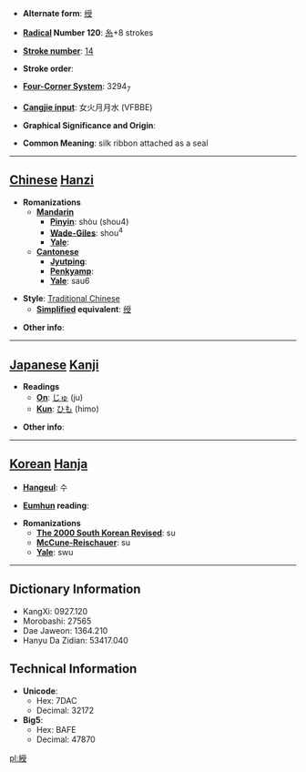 * '''Alternate form''': [[绶]]

* '''[[Wiktionary:Chinese radical index| Radical]] Number 120''': [[Wiktionary:Chinese radical index 糸|糸]]+8 strokes

* '''[[Wiktionary:Chinese total strokes index|Stroke number]]''': [[Wiktionary:Chinese total strokes index 14|14]]

* '''Stroke order''': 

* '''[[Wiktionary:Chinese four corner index|Four-Corner System]]''': 3294<sub>7</sub>

* '''[[Wiktionary:Chinese Cangjie index|Cangjie input]]''': 女火月月水 (VFBBE)

* '''Graphical Significance and Origin''': 

* '''Common Meaning''': silk ribbon attached as a seal

----

== [[Chinese]] [[Hanzi]] ==

* '''Romanizations'''
** '''[[Mandarin]]'''
*** '''[[Pinyin]]''': shòu (shou4)
*** '''[[Wade-Giles]]''': shou<sup>4</sup>
*** '''[[Yale]]''': 
** '''[[Cantonese]]'''
*** '''[[Jyutping]]''':
*** '''[[Penkyamp]]''': 
*** '''[[Yale]]''': sau6

* '''Style''': [[Traditional Chinese]] 
** '''[[Simplified Chinese|Simplified]] equivalent''': [[绶]]

* '''Other info''': 

----

== [[Japanese]] [[Kanji]] ==

* '''Readings'''
** '''[[On]]''': [[じゅ]] (ju)
** '''[[Kun]]''': [[ひも]] (himo)

* '''Other info''':  

----

== [[Korean]] [[Hanja]] ==

* '''[[Hangeul]]''': 수

* '''[[Eumhun]] reading''': 

* '''Romanizations'''
** '''[[The 2000 South Korean Revised Romanization|The 2000 South Korean Revised]]''': su
** '''[[McCune-Reischauer]]''': su
** '''[[Yale]]''': swu

----

== Dictionary Information ==

* KangXi: 0927.120
* Morobashi: 27565
* Dae Jaweon: 1364.210
* Hanyu Da Zidian: 53417.040

== Technical Information ==

* '''Unicode''':
** Hex: 7DAC
** Decimal: 32172
* '''Big5''':
** Hex: BAFE
** Decimal: 47870

[[pl:綬]]